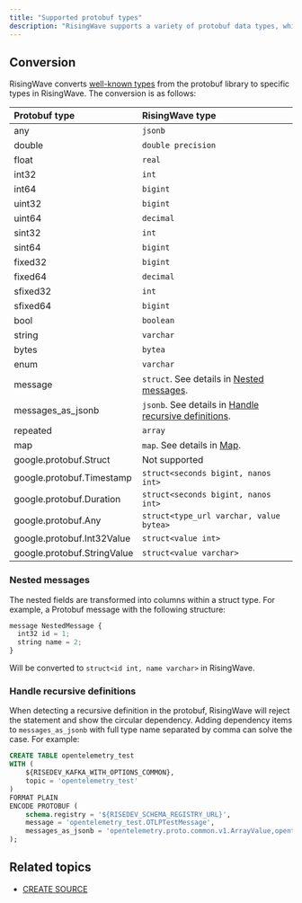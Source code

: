 ```yaml
---
title: "Supported protobuf types"
description: "RisingWave supports a variety of protobuf data types, which are converted to equivalent types in RisingWave. This page provides an overview of the supported protobuf types and their corresponding RisingWave types."
---
```


## Conversion

RisingWave converts [well-known types](https://protobuf.dev/reference/protobuf/google.protobuf/) from the protobuf library to specific types in RisingWave. The conversion is as follows:

| Protobuf type | RisingWave type |
| :-- | :-- |
| any | `jsonb` |
| double | `double precision` |
| float | `real` |
| int32 | `int` |
| int64 | `bigint` |
| uint32 | `bigint` |
| uint64 | `decimal` |
| sint32 | `int` |
| sint64 | `bigint` |
| fixed32 | `bigint` |
| fixed64 | `decimal` |
| sfixed32 | `int` |
| sfixed64 | `bigint` |
| bool | `boolean` |
| string | `varchar` |
| bytes | `bytea` |
| enum | `varchar` |
| message | `struct`. See details in [Nested messages](#nested-messages). |
| messages_as_jsonb | `jsonb`. See details in [Handle recursive definitions](#handle-recursive-definitions). |
| repeated | `array` |
| map | `map`. See details in [Map](/sql/data-types/map-type). |
| google.protobuf.Struct | Not supported |
| google.protobuf.Timestamp | `struct<seconds bigint, nanos int>` |
| google.protobuf.Duration | `struct<seconds bigint, nanos int>` |
| google.protobuf.Any | `struct<type_url varchar, value bytea>` |
| google.protobuf.Int32Value | `struct<value int>` |
| google.protobuf.StringValue | `struct<value varchar>` |

### Nested messages

The nested fields are transformed into columns within a struct type. For example, a Protobuf message with the following structure:

```js
message NestedMessage {
  int32 id = 1;
  string name = 2;
}
```

Will be converted to `struct<id int, name varchar>` in RisingWave.

### Handle recursive definitions

When detecting a recursive definition in the protobuf, RisingWave will reject the statement and show the circular dependency. Adding dependency items to `messages_as_jsonb` with full type name separated by comma can solve the case. For example:

```sql
CREATE TABLE opentelemetry_test 
WITH ( 
    ${RISEDEV_KAFKA_WITH_OPTIONS_COMMON}, 
    topic = 'opentelemetry_test' 
) 
FORMAT PLAIN 
ENCODE PROTOBUF ( 
    schema.registry = '${RISEDEV_SCHEMA_REGISTRY_URL}', 
    message = 'opentelemetry_test.OTLPTestMessage', 
    messages_as_jsonb = 'opentelemetry.proto.common.v1.ArrayValue,opentelemetry.proto.common.v1.KeyValueList,opentelemetry.proto.common.v1.AnyValue'
);
```

## Related topics

* [CREATE SOURCE](/sql/commands/sql-create-source/)
